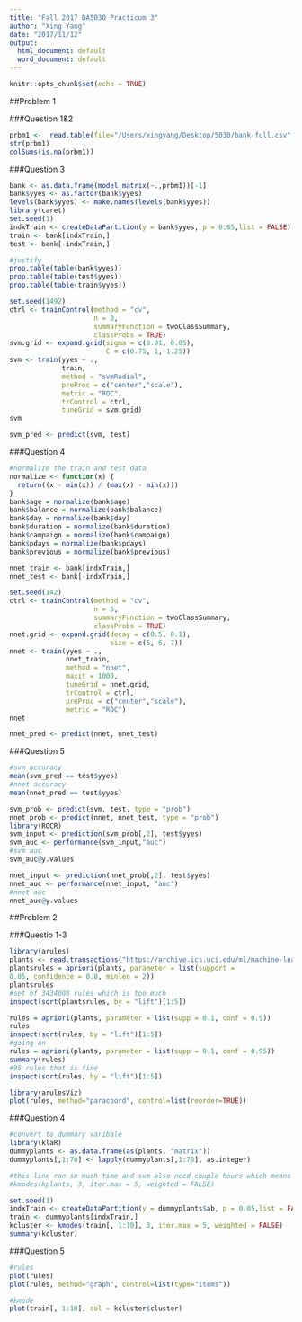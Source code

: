 ```yaml
---
title: "Fall 2017 DA5030 Practicum 3"
author: "Xing Yang"
date: "2017/11/12"
output:
  html_document: default
  word_document: default
---
```


```r
knitr::opts_chunk$set(echo = TRUE)
```

##Problem 1

###Question 1&2

```r
prbm1 <-  read.table(file="/Users/xingyang/Desktop/5030/bank-full.csv", sep = ";", header = T)
str(prbm1)
colSums(is.na(prbm1))
```

###Question 3

```r
bank <- as.data.frame(model.matrix(~.,prbm1))[-1]
bank$yyes <- as.factor(bank$yyes)
levels(bank$yyes) <- make.names(levels(bank$yyes))
library(caret)
set.seed(1)
indxTrain <- createDataPartition(y = bank$yyes, p = 0.65,list = FALSE)
train <- bank[indxTrain,]
test <- bank[-indxTrain,]

#justify 
prop.table(table(bank$yyes))
prop.table(table(test$yyes))
prop.table(table(train$yyes))

set.seed(1492)
ctrl <- trainControl(method = "cv", 
                     n = 3,	
                     summaryFunction = twoClassSummary,
                     classProbs = TRUE)
svm.grid <- expand.grid(sigma = c(0.01, 0.05),
                        C = c(0.75, 1, 1.25))
svm <- train(yyes ~ .,
             train,
             method = "svmRadial",
             preProc = c("center","scale"),  
             metric = "ROC",
             trControl = ctrl,
             tuneGrid = svm.grid)
svm

svm_pred <- predict(svm, test)
```

###Question 4

```r
#normalize the train and test data
normalize <- function(x) {
  return((x - min(x)) / (max(x) - min(x)))
}
bank$age = normalize(bank$age)
bank$balance = normalize(bank$balance)
bank$day = normalize(bank$day)
bank$duration = normalize(bank$duration)
bank$campaign = normalize(bank$campaign)
bank$pdays = normalize(bank$pdays)
bank$previous = normalize(bank$previous)

nnet_train <- bank[indxTrain,]
nnet_test <- bank[-indxTrain,]

set.seed(142)
ctrl <- trainControl(method = "cv", 
                     n = 5,	
                     summaryFunction = twoClassSummary,
                     classProbs = TRUE)
nnet.grid <- expand.grid(decay = c(0.5, 0.1), 
                         size = c(5, 6, 7))
nnet <- train(yyes ~ .,
              nnet_train,
              method = "nnet", 
              maxit = 1000, 
              tuneGrid = nnet.grid,
              trControl = ctrl,
              preProc = c("center","scale"),  
              metric = "ROC")  
nnet

nnet_pred <- predict(nnet, nnet_test)
```

###Question 5

```r
#svm accuracy
mean(svm_pred == test$yyes)
#nnet accuracy
mean(nnet_pred == test$yyes)

svm_prob <- predict(svm, test, type = "prob")
nnet_prob <- predict(nnet, nnet_test, type = "prob")
library(ROCR)
svm_input <- prediction(svm_prob[,2], test$yyes)
svm_auc <- performance(svm_input,"auc")
#svm auc
svm_auc@y.values

nnet_input <- prediction(nnet_prob[,2], test$yyes)
nnet_auc <- performance(nnet_input, "auc")
#nnet auc
nnet_auc@y.values
```

##Problem 2

###Questio 1-3

```r
library(arules)
plants <- read.transactions("https://archive.ics.uci.edu/ml/machine-learning-databases/plants/plants.data", format = "basket", sep = ",", cols = 1)
plantsrules = apriori(plants, parameter = list(support =
0.05, confidence = 0.8, minlen = 2))
plantsrules
#set of 3434008 rules which is too much 
inspect(sort(plantsrules, by = "lift")[1:5])

rules = apriori(plants, parameter = list(supp = 0.1, conf = 0.9))
rules
inspect(sort(rules, by = "lift")[1:5])
#going on
rules = apriori(plants, parameter = list(supp = 0.1, conf = 0.95))
summary(rules)
#95 rules that is fine
inspect(sort(rules, by = "lift")[1:5])

library(arulesViz)
plot(rules, method="paracoord", control=list(reorder=TRUE))
```

###Question 4

```r
#convert to dummary varibale
library(klaR)
dummyplants <- as.data.frame(as(plants, "matrix"))
dummyplants[,1:70] <- lapply(dummyplants[,1:70], as.integer)

#this line ran so much time and svm also need couple hours which means I need knit more than 8 hours, so I decided use a part of whole data.
#kmodes(kplants, 3, iter.max = 5, weighted = FALSE)

set.seed(1)
indxTrain <- createDataPartition(y = dummyplants$ab, p = 0.05,list = FALSE)
train <- dummyplants[indxTrain,]
kcluster <- kmodes(train[, 1:10], 3, iter.max = 5, weighted = FALSE)
summary(kcluster)
```

###Question 5

```r
#rules
plot(rules)
plot(rules, method="graph", control=list(type="items"))

#kmode
plot(train[, 1:10], col = kcluster$cluster)
```


